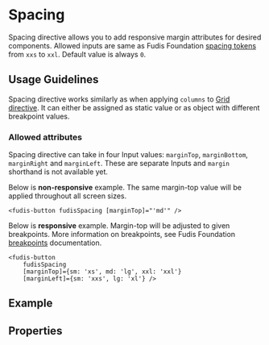 
<Meta title="Directives/Spacing" />

# Spacing

Spacing directive allows you to add responsive margin attributes for desired components. Allowed inputs are same as Fudis Foundation [spacing tokens](/docs/foundations-spacing--documentation) from `xxs` to `xxl`. Default value is always `0`.

## Usage Guidelines

Spacing directive works similarly as when applying `columns` to [Grid directive](/docs/components-grid-grid--documentation). It can either be assigned as static value or as object with different breakpoint values.

### Allowed attributes

Spacing directive can take in four Input values: `marginTop`, `marginBottom`, `marginRight` and `marginLeft`. These are separate Inputs and `margin` shorthand is not available yet.

Below is **non-responsive** example. The same margin-top value will be applied throughout all screen sizes.
```
<fudis-button fudisSpacing [marginTop]="'md'" />
```

Below is **responsive** example. Margin-top will be adjusted to given breakpoints. More information on breakpoints, see Fudis Foundation [breakpoints](/docs/foundations-breakpoints--documentation) documentation.
```
<fudis-button 
	fudisSpacing 
	[marginTop]={sm: 'xs', md: 'lg', xxl: 'xxl'} 
	[marginLeft]={sm: 'xxs', lg: 'xl'} />
```

## Example

<Canvas of={SpacingStories.Example}></Canvas>


## Properties

<ArgTypes of={SpacingDirective} />
